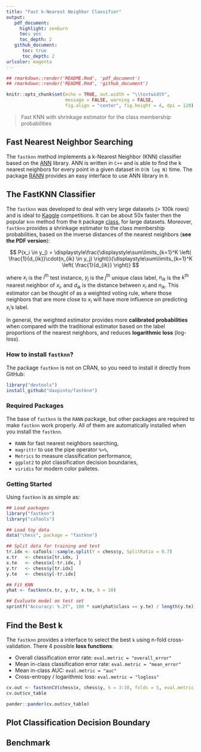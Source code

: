 ```yaml
---
title: "Fast k-Nearest Neighbor Classifier"
output: 
   pdf_document: 
     highlight: zenburn
     toc: yes
     toc_depth: 2
   github_document:
      toc: true
      toc_depth: 2
urlcolor: magenta
---
```


```r
## rmarkdown::render('README.Rmd', 'pdf_document')
## rmarkdown::render('README.Rmd', 'github_document')

knitr::opts_chunk$set(echo = TRUE, out.width = "\\textwidth",  
                      message = FALSE, warning = FALSE,
                      fig.align = "center", fig.height = 4, dpi = 120)
```

> Fast KNN with shrinkage estimator for the class membership probabilities

## Fast Nearest Neighbor Searching

The `fastknn` method implements a k-Nearest Neighbor (KNN) classifier based on the [ANN](https://www.cs.umd.edu/~mount/ANN) library. ANN is written in `C++` and is able to find the k nearest neighbors for every point in a given dataset in `O(N log N)` time. The package [RANN](https://github.com/jefferis/RANN) provides an easy interface to use ANN library in `R`.

## The FastKNN Classifier

The `fastknn` was developed to deal with very large datasets (> 100k rows) and is ideal to [Kaggle](https://www.kaggle.com) competitions. It can be about 50x faster then the popular `knn` method from the `R` package [class](https://cran.r-project.org/web/packages/class), for large datasets. Moreover, `fastknn` provides a shrinkage estimator to the class membership probabilities, based on the inverse distances of the nearest neighbors (**see the PDF version**):

$$
P(x_i \in y_j) = \displaystyle\frac{\displaystyle\sum\limits_{k=1}^K \left( \frac{1}{d_{ik}}\cdot(n_{ik} \in y_j) \right)}{\displaystyle\sum\limits_{k=1}^K \left( \frac{1}{d_{ik}} \right)}
$$

where $x_i$ is the $i^{\text{th}}$ test instance, $y_j$ is the $j^{\text{th}}$ unique class label, $n_{ik}$ is the $k^{\text{th}}$ nearest neighbor of $x_i$, and $d_{ik}$ is the distance between $x_i$ and $n_{ik}$. This estimator can be thought of as a weighted voting rule, where those neighbors that are more close to $x_i$ will have more influence on predicting $x_i$'s label.

In general, the weighted estimator provides more **calibrated probabilities** when compared with the traditional estimator based on the label proportions of the nearest neighbors, and reduces **logarithmic loss** (log-loss).

### How to install `fastknn`?

The package `fastknn` is not on CRAN, so you need to install it directly from GitHub:

```r
library("devtools")
install_github("davpinto/fastknn")
```

### Required Packages

The base of `fastknn` is the `RANN` package, but other packages are required to make `fastknn` work properly. All of them are automatically installed when you install the `fastknn`.

* `RANN` for fast nearest neighbors searching,
* `magrittr` to use the pipe operator `%>%`,
* `Metrics` to measure classification performance,
* `ggplot2` to plot classification decision boundaries,
* `viridis` for modern color palletes.

### Getting Started

Using `fastknn` is as simple as:

```r
## Load packages
library("fastknn")
library("caTools")

## Load toy data
data("chess", package = "fastknn")

## Split data for training and test
tr.idx <- caTools::sample.split(Y = chess$y, SplitRatio = 0.7)
x.tr   <- chess$x[tr.idx, ]
x.te   <- chess$x[-tr.idx, ]
y.tr   <- chess$y[tr.idx]
y.te   <- chess$y[-tr.idx]

## Fit KNN
yhat <- fastknn(x.tr, y.tr, x.te, k = 10)

## Evaluate model on test set
sprintf("Accuracy: %.2f", 100 * sum(yhat$class == y.te) / length(y.te))
```

## Find the Best k

The `fastknn` provides a interface to select the best `k` using n-fold cross-validation. There 4 possible **loss functions**:

* Overall classification error rate: `eval.metric = "overall_error"`
* Mean in-class classification error rate: `eval.metric = "mean_error"`
* Mean in-class AUC: `eval.metric = "auc"`
* Cross-entropy / logarithmic loss: `eval.metric = "logloss"`

```r
cv.out <- fastknnCV(chess$x, chess$y, k = 3:10, folds = 5, eval.metric = "logloss")
cv.out$cv_table
```

```r
pander::pander(cv.out$cv_table)
```

## Plot Classification Decision Boundary

## Benchmark

